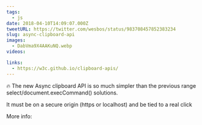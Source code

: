 ```yaml
---
tags:
  - js
date: 2018-04-10T14:09:07.000Z
tweetURL: https://twitter.com/wesbos/status/983708457852383234
slug: async-clipboard-api
images:
  - DabVma9X4AAKuNQ.webp
videos:

links:
  - https://w3c.github.io/clipboard-apis/
---
```

🔥 The new Async clipboard API is so much simpler than the previous range select/document.execCommand() solutions.

It must be on a secure origin (https or localhost) and be tied to a real click

More info:
